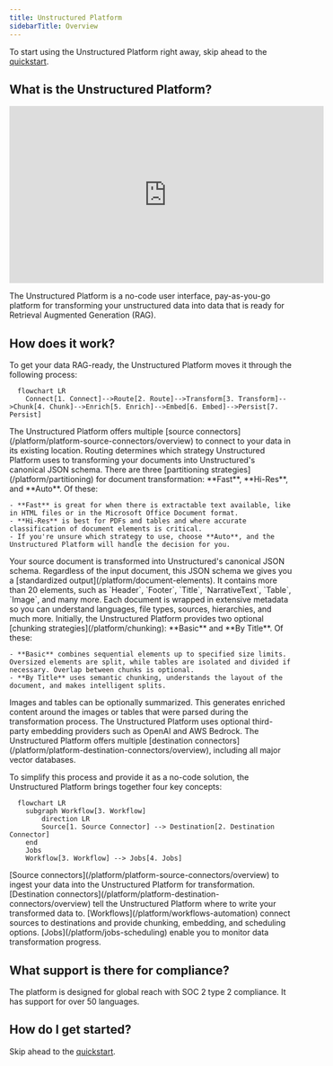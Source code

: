 ```yaml
---
title: Unstructured Platform 
sidebarTitle: Overview
---
```


<Note>To start using the Unstructured Platform right away, skip ahead to the [quickstart](/platform/saas-platform-guide).</Note>

## What is the Unstructured Platform?

<iframe
  width="560"
  height="315"
  src="https://www.youtube.com/embed/_mxLMykpFJ0"
  title="YouTube video player"
  frameborder="0"
  allow="accelerometer; autoplay; clipboard-write; encrypted-media; gyroscope; picture-in-picture"
  allowfullscreen
></iframe>

The Unstructured Platform is a no-code user interface, pay-as-you-go platform for transforming your unstructured data into data that is ready for Retrieval Augmented Generation (RAG). 

## How does it work?

To get your data RAG-ready, the Unstructured Platform moves it through the following process:

```mermaid
  flowchart LR
    Connect[1. Connect]-->Route[2. Route]-->Transform[3. Transform]-->Chunk[4. Chunk]-->Enrich[5. Enrich]-->Embed[6. Embed]-->Persist[7. Persist]
```
<Steps>
  <Step title="Connect">
    The Unstructured Platform offers multiple [source connectors](/platform/platform-source-connectors/overview) to connect to your data in its existing location.
  </Step>
  <Step title="Route">
    Routing determines which strategy Unstructured Platform uses to transforming your documents into Unstructured's canonical JSON schema. There are three [partitioning strategies](/platform/partitioning) for document transformation: **Fast**, **Hi-Res**, and **Auto**. Of these:
    
    - **Fast** is great for when there is extractable text available, like in HTML files or in the Microsoft Office Document format.
    - **Hi-Res** is best for PDFs and tables and where accurate classification of document elements is critical.
    - If you're unsure which strategy to use, choose **Auto**, and the Unstructured Platform will handle the decision for you.

  </Step>
  <Step title="Transform"> 
    Your source document is transformed into Unstructured's canonical JSON schema. Regardless of the input document, this JSON schema we gives you a [standardized output](/platform/document-elements). It contains more than 20 elements, such as `Header`, `Footer`, `Title`, `NarrativeText`, `Table`, `Image`, and many more. Each document is wrapped in extensive metadata so you can understand languages, file types, sources, hierarchies, and much more.
  </Step>
    <Step title="Chunk"> 
    Initially, the Unstructured Platform provides two optional [chunking strategies](/platform/chunking): **Basic** and **By Title**. Of these:
    
    - **Basic** combines sequential elements up to specified size limits. Oversized elements are split, while tables are isolated and divided if necessary. Overlap between chunks is optional.
    - **By Title** uses semantic chunking, understands the layout of the document, and makes intelligent splits.

  </Step>
  <Step title="Enrich">
    Images and tables can be optionally summarized. This generates enriched content around the images or tables that were parsed during the transformation process.
  </Step>
  <Step title="Embed">
    The Unstructured Platform uses optional third-party embedding providers such as OpenAI and AWS Bedrock.
  </Step>
  <Step title="Persist">
    The Unstructured Platform offers multiple [destination connectors](/platform/platform-destination-connectors/overview), including all major vector databases.
  </Step>
</Steps>

To simplify this process and provide it as a no-code solution, the Unstructured Platform brings together four key concepts:

```mermaid
  flowchart LR
    subgraph Workflow[3. Workflow]
        direction LR
        Source[1. Source Connector] --> Destination[2. Destination Connector]
    end
    Jobs
    Workflow[3. Workflow] --> Jobs[4. Jobs]
```

<Steps>
  <Step title="Source Connector">
    [Source connectors](/platform/platform-source-connectors/overview) to ingest your data into the Unstructured Platform for transformation.
  </Step>
  <Step title="Destination Connector">
    [Destination connectors](/platform/platform-destination-connectors/overview) tell the Unstructured Platform where to write your transformed data to.
  </Step>
  <Step title="Workflow">
    [Workflows](/platform/workflows-automation) connect sources to destinations and provide chunking, embedding, and scheduling options.
  </Step>
  <Step title="Jobs">
    [Jobs](/platform/jobs-scheduling) enable you to monitor data transformation progress.
  </Step>
</Steps>

## What support is there for compliance?

The platform is designed for global reach with SOC 2 type 2 compliance. It has support for over 50 languages.

## How do I get started?

Skip ahead to the [quickstart](/platform/saas-platform-guide).



